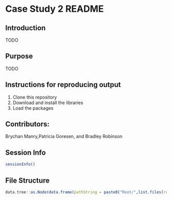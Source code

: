 # Case Study 2 README

## Introduction 
TODO

## Purpose 
TODO

## Instructions for reproducing output
 1. Clone this repository
 2. Download and install the libraries
 3. Load the packages


## Contributors: 
Brychan Manry,Patricia Goresen, and Bradley Robinson

## Session Info
```r
sessionInfo()
```

## File Structure
```r
data.tree::as.Node(data.frame(pathString = paste0("Root/",list.files(recursive = TRUE))))
```

